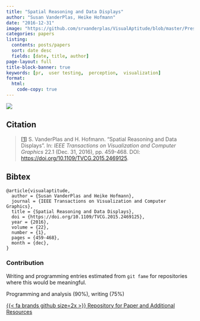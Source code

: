 ```yaml
---
title: "Spatial Reasoning and Data Displays"
author: "Susan VanderPlas, Heike Hofmann"
date: "2016-12-31"
image: "https://github.com/srvanderplas/VisualAptitude/blob/master/Presentation/figure/scaledscores-1.png?raw=true"
categories: papers
listing:
  contents: posts/papers
  sort: date desc
  fields: [date, title, author]
page-layout: full
title-block-banner: true
keywords: [pr,  user testing,  perception,  visualization]
format:
  html:
    code-copy: true
---
```

 
![](https://github.com/srvanderplas/VisualAptitude/blob/master/Presentation/figure/scaledscores-1.png?raw=true){.preview-image}
 
## Citation
> <a name=bib-visualaptitude></a>[[1]](#cite-visualaptitude) S. VanderPlas and H. Hofmann. “Spatial Reasoning and Data Displays”. In: _IEEE Transactions on Visualization and Computer Graphics_ 22.1 (Dec. 31, 2016), pp. 459-468. DOI: [https://doi.org/10.1109/TVCG.2015.2469125](https://doi.org/https%3A%2F%2Fdoi.org%2F10.1109%2FTVCG.2015.2469125).

::: {.callout-note collapse='true'}
## Bibtex
```
@article{visualaptitude,
  author = {Susan VanderPlas and Heike Hofmann},
  journal = {IEEE Transactions on Visualization and Computer Graphics},
  title = {Spatial Reasoning and Data Displays},
  doi = {https://doi.org/10.1109/TVCG.2015.2469125},
  year = {2016},
  volume = {22},
  number = {1},
  pages = {459-468},
  month = {dec},
}
```
:::



### Contribution

Writing and programming entries estimated from `git fame` for repositories where this would be meaningful.

Programming and analysis (90\%), writing (75\%)

[{{< fa brands github size=2x >}} Repository for Paper and Additional Resources](https://github.com/srvanderplas/VisualAptitude){.btn .btn-tip role="button"}
